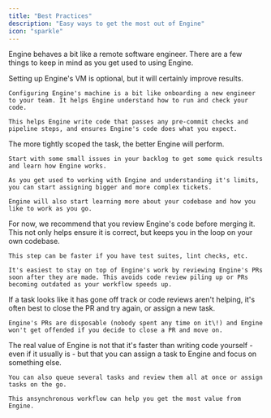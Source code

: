 ```yaml
---
title: "Best Practices"
description: "Easy ways to get the most out of Engine"
icon: "sparkle"
---
```


Engine behaves a bit like a remote software engineer. There are a few things to keep in mind as you get used to using Engine.

<AccordionGroup>
  <Accordion title="Configure Engine's machine" icon="washing-machine" iconType="regular">
    Setting up Engine's VM is optional, but it will certainly improve results.

    Configuring Engine's machine is a bit like onboarding a new engineer to your team. It helps Engine understand how to run and check your code.

    This helps Engine write code that passes any pre-commit checks and pipeline steps, and ensures Engine's code does what you expect.
  </Accordion>
  <Accordion title=" Start with small tasks" icon="arrow-up-big-small">
    The more tightly scoped the task, the better Engine will perform.

    Start with some small issues in your backlog to get some quick results and learn how Engine works.

    As you get used to working with Engine and understanding it's limits, you can start assigning bigger and more complex tickets.

    Engine will also start learning more about your codebase and how you like to work as you go.
  </Accordion>
  <Accordion title="Review Engine's code" icon="face-monocle">
    For now, we recommend that you review Engine's code before merging it. This not only helps ensure it is correct, but keeps you in the loop on your own codebase.

    This step can be faster if you have test suites, lint checks, etc.

    It's easiest to stay on top of Engine's work by reviewing Engine's PRs soon after they are made. This avoids code review piling up or PRs becoming outdated as your workflow speeds up.
  </Accordion>
  <Accordion title="Regenerate" icon="recycle">
    If a task looks like it has gone off track or code reviews aren't helping, it's often best to close the PR and try again, or assign a new task.

    Engine's PRs are disposable (nobody spent any time on it\!) and Engine won't get offended if you decide to close a PR and move on.
  </Accordion>
  <Accordion title="Use Engine Async" icon="timer">
    The real value of Engine is not that it's faster than writing code yourself - even if it usually is - but that you can assign a task to Engine and focus on something else.

    You can also queue several tasks and review them all at once or assign tasks on the go.

    This ansynchronous workflow can help you get the most value from Engine.
  </Accordion>
</AccordionGroup>

<CardGroup cols={2}>
  <Card title="Prompting Tips" icon="typewriter">
    
  </Card>
  <Card title="Task Guidelines" icon="grip-lines-vertical">
    
  </Card>
</CardGroup>